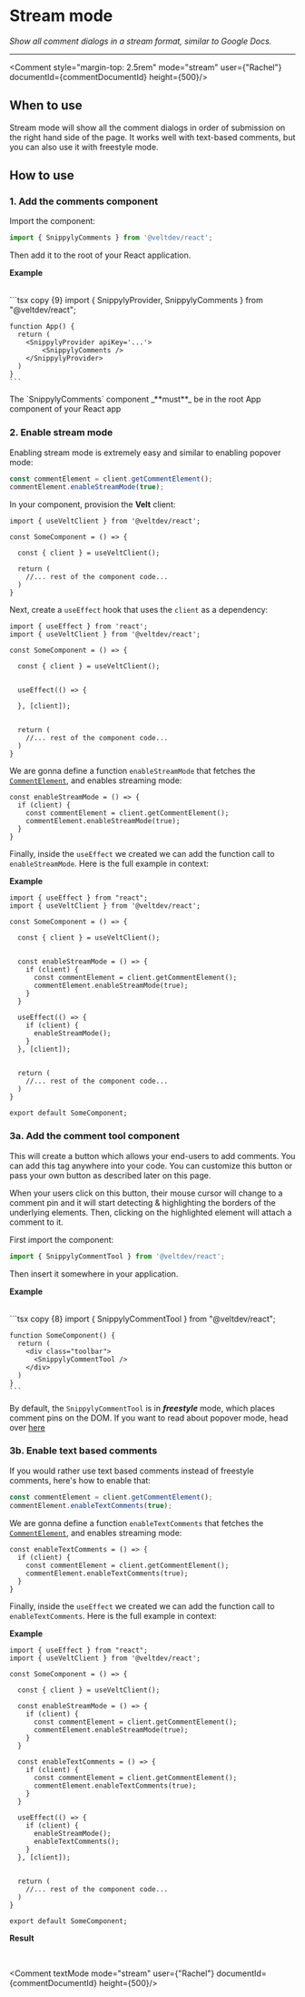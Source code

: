
# Stream mode

_Show all comment dialogs in a stream format, similar to Google Docs._

---

<Comment style="margin-top: 2.5rem" mode="stream" user={"Rachel"} documentId={commentDocumentId} height={500}/>

## When to use

Stream mode will show all the comment dialogs in order of submission on the right hand side of the page. It works well with text-based comments, but you can also use it with freestyle mode.

## How to use

### 1. Add the comments component

Import the component:

```ts copy
import { SnippylyComments } from '@veltdev/react';
```

Then add it to the root of your React application.

**Example**

<br />

<SplitPane>
  <div>
    ```tsx copy {9}
    import { 
      SnippylyProvider, 
      SnippylyComments 
    } from "@veltdev/react";

    function App() {
      return (
        <SnippylyProvider apiKey='...'>
            <SnippylyComments />
        </SnippylyProvider>
      )
    }
    ```
  </div>
  <div>
    <Comment paddingBottom="1rem" user={"Rachel"} documentId={commentDocumentId} mode="commentsOnly"/>
  </div>
</SplitPane>

<Callout type="warning">
  The `SnippylyComments` component _**must**_ be in the root App component of your React app
</Callout>

### 2. Enable stream mode

Enabling stream mode is extremely easy and similar to enabling popover mode:

```js copy
const commentElement = client.getCommentElement();
commentElement.enableStreamMode(true);
```

In your component, provision the **Velt** client:

```tsx copy {1, 5}
import { useVeltClient } from '@veltdev/react';

const SomeComponent = () => {
  
  const { client } = useVeltClient();
  
  return (
    //... rest of the component code...
  )
}
```

Next, create a `useEffect` hook that uses the `client` as a dependency:

```tsx copy {8-12}
import { useEffect } from 'react';
import { useVeltClient } from '@veltdev/react';

const SomeComponent = () => {
  
  const { client } = useVeltClient();
  

  useEffect(() => {

  }, [client]);

  
  return (
    //... rest of the component code...
  )
}
```

We are gonna define a function `enableStreamMode` that fetches the [`CommentElement`](), and enables streaming mode:

```tsx copy
const enableStreamMode = () => {
  if (client) {
    const commentElement = client.getCommentElement();
    commentElement.enableStreamMode(true);
  }
}
```

Finally, inside the `useEffect` we created we can add the function call to `enableStreamMode`. Here is the full example in context:

**Example**

```tsx copy {8-21}
import { useEffect } from "react";
import { useVeltClient } from '@veltdev/react';

const SomeComponent = () => {
  
  const { client } = useVeltClient();


  const enableStreamMode = () => {
    if (client) {
      const commentElement = client.getCommentElement();
      commentElement.enableStreamMode(true);
    }
  }

  useEffect(() => {
    if (client) {
      enableStreamMode();
    }
  }, [client]);

  
  return (
    //... rest of the component code...
  )
}

export default SomeComponent;
```

### 3a. Add the comment tool component

This will create a button which allows your end-users to add comments. You can add this tag anywhere into your code. You can customize this button or pass your own button as described later on this page.

When your users click on this button, their mouse cursor will change to a comment pin and it will start detecting & highlighting the borders of the underlying elements. Then, clicking on the highlighted element will attach a comment to it.

First import the component:

```ts copy
import { SnippylyCommentTool } from '@veltdev/react';
```

Then insert it somewhere in your application.

**Example**

<br />

<SplitPane>
  <div>
    ```tsx copy {8}
    import { 
      SnippylyCommentTool 
    } from "@veltdev/react";

    function SomeComponent() {
      return (
        <div class="toolbar">
          <SnippylyCommentTool />
        </div>
      )
    }
    ```
  </div>
  <div>
    <Comment paddingBottom="1rem" user={"Rachel"} documentId={commentDocumentId} />
  </div>
</SplitPane>

<Callout type="info">By default, the `SnippylyCommentTool` is in _**freestyle**_ mode, which places comment pins on the DOM. If you want to read about popover mode, head over [here]()</Callout>

### 3b. Enable text based comments

If you would rather use text based comments instead of freestyle comments, here's how to enable that:

```js copy
const commentElement = client.getCommentElement();
commentElement.enableTextComments(true);
```

We are gonna define a function `enableTextComments` that fetches the [`CommentElement`](), and enables streaming mode:

```tsx copy
const enableTextComments = () => {
  if (client) {
    const commentElement = client.getCommentElement();
    commentElement.enableTextComments(true);
  }
}
```

Finally, inside the `useEffect` we created we can add the function call to `enableTextComments`. Here is the full example in context:

**Example**

```tsx copy {15-20, 25}
import { useEffect } from "react";
import { useVeltClient } from '@veltdev/react';

const SomeComponent = () => {
  
  const { client } = useVeltClient();

  const enableStreamMode = () => {
    if (client) {
      const commentElement = client.getCommentElement();
      commentElement.enableStreamMode(true);
    }
  }

  const enableTextComments = () => {
    if (client) {
      const commentElement = client.getCommentElement();
      commentElement.enableTextComments(true);
    }
  }

  useEffect(() => {
    if (client) {
      enableStreamMode();
      enableTextComments();
    }
  }, [client]);

  
  return (
    //... rest of the component code...
  )
}

export default SomeComponent;
```

**Result**

<br />

<Comment textMode mode="stream" user={"Rachel"} documentId={commentDocumentId} height={500}/>



